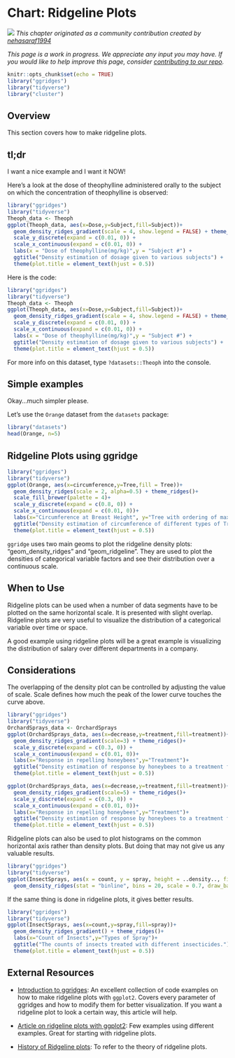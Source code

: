 # Chart: Ridgeline Plots {#ridgeline}

![](images/banners/banner_ridgeline.png)
*This chapter originated as a community contribution created by [nehasaraf1994](https://github.com/nehasaraf1994){target="_blank"}*

*This page is a work in progress. We appreciate any input you may have. If you would like to help improve this page, consider [contributing to our repo](contribute.html).*

```r
knitr::opts_chunk$set(echo = TRUE)
library("ggridges")
library("tidyverse")
library("cluster")
```
 
## Overview
 
This section covers how to make ridgeline plots.
 
## tl;dr
 
I want a nice example and I want it NOW!
 
Here's a look at the dose of theophylline administered orally to the subject on which the concentration of theophylline is observed:

```r
library("ggridges")
library("tidyverse")
Theoph_data <- Theoph
ggplot(Theoph_data, aes(x=Dose,y=Subject,fill=Subject))+
  geom_density_ridges_gradient(scale = 4, show.legend = FALSE) + theme_ridges() +
  scale_y_discrete(expand = c(0.01, 0)) +
  scale_x_continuous(expand = c(0.01, 0)) +
  labs(x = "Dose of theophylline(mg/kg)",y = "Subject #") +
  ggtitle("Density estimation of dosage given to various subjects") +
  theme(plot.title = element_text(hjust = 0.5))
```
 
Here is the code:

```r
library("ggridges")
library("tidyverse")
Theoph_data <- Theoph
ggplot(Theoph_data, aes(x=Dose,y=Subject,fill=Subject))+
  geom_density_ridges_gradient(scale = 4, show.legend = FALSE) + theme_ridges() +
  scale_y_discrete(expand = c(0.01, 0)) +
  scale_x_continuous(expand = c(0.01, 0)) +
  labs(x = "Dose of theophylline(mg/kg)",y = "Subject #") +
  ggtitle("Density estimation of dosage given to various subjects") +
  theme(plot.title = element_text(hjust = 0.5))
```
 

For more info on this dataset, type `?datasets::Theoph` into the console.
 
## Simple examples
 
Okay...much simpler please.
 
Let's use the `Orange` dataset from the `datasets` package:

```r
library("datasets")
head(Orange, n=5)
```

## Ridgeline Plots using ggridge

```r
library("ggridges")
library("tidyverse")
ggplot(Orange, aes(x=circumference,y=Tree,fill = Tree))+
  geom_density_ridges(scale = 2, alpha=0.5) + theme_ridges()+
  scale_fill_brewer(palette = 4)+
  scale_y_discrete(expand = c(0.8, 0)) +
  scale_x_continuous(expand = c(0.01, 0))+
  labs(x="Circumference at Breast Height", y="Tree with ordering of max diameter")+
  ggtitle("Density estimation of circumference of different types of Trees")+
  theme(plot.title = element_text(hjust = 0.5))
```

`ggridge` uses two main geoms to plot the ridgeline density plots: "geom_density_ridges" and "geom_ridgeline". They are used to plot the densities of categorical variable factors and see their distribution over a continuous scale.

## When to Use
 
Ridgeline plots can be used when a number of data segments have to be plotted on the same horizontal scale. It is presented with slight overlap. Ridgeline plots are very useful to visualize the distribution of a categorical variable over time or space.

A good example using ridgeline plots will be a great example is visualizing the distribution of salary over different departments in a company.

## Considerations
 
The overlapping of the density plot can be controlled by adjusting the value of scale. Scale defines how much the peak of the lower curve touches the curve above.

```r
library("ggridges")
library("tidyverse")
OrchardSprays_data <- OrchardSprays
ggplot(OrchardSprays_data, aes(x=decrease,y=treatment,fill=treatment))+
  geom_density_ridges_gradient(scale=3) + theme_ridges()+
  scale_y_discrete(expand = c(0.3, 0)) +
  scale_x_continuous(expand = c(0.01, 0))+
  labs(x="Response in repelling honeybees",y="Treatment")+
  ggtitle("Density estimation of response by honeybees to a treatment for scale=3")+
  theme(plot.title = element_text(hjust = 0.5))

ggplot(OrchardSprays_data, aes(x=decrease,y=treatment,fill=treatment))+
  geom_density_ridges_gradient(scale=5) + theme_ridges()+
  scale_y_discrete(expand = c(0.3, 0)) +
  scale_x_continuous(expand = c(0.01, 0))+
  labs(x="Response in repelling honeybees",y="Treatment")+
  ggtitle("Density estimation of response by honeybees to a treatment for scale=5")+
  theme(plot.title = element_text(hjust = 0.5))
```

Ridgeline plots can also be used to plot histograms on the common horizontal axis rather than density plots. But doing that may not give us any valuable results.

```r
library("ggridges")
library("tidyverse")
ggplot(InsectSprays, aes(x = count, y = spray, height = ..density.., fill = spray)) + 
  geom_density_ridges(stat = "binline", bins = 20, scale = 0.7, draw_baseline = FALSE)
```

If the same thing is done in ridgeline plots, it gives better results.

```r
library("ggridges")
library("tidyverse")
ggplot(InsectSprays, aes(x=count,y=spray,fill=spray))+
  geom_density_ridges_gradient() + theme_ridges()+
  labs(x="Count of Insects",y="Types of Spray")+
  ggtitle("The counts of insects treated with different insecticides.")+
  theme(plot.title = element_text(hjust = 0.5))
```

## External Resources

- [Introduction to ggridges](https://cran.r-project.org/web/packages/ggridges/vignettes/introduction.html){target="_blank"}: An excellent collection of code examples on how to make ridgeline plots with `ggplot2`. Covers every parameter of ggridges and how to modify them for better visualization. If you want a ridgeline plot to look a certain way, this article will help.

- [Article on ridgeline plots with ggplot2](https://rdrr.io/cran/ggridges/man/geom_density_ridges.html){target="_blank"}: Few examples using different examples. Great for starting with ridgeline plots.

- [History of Ridgeline plots](https://blog.revolutionanalytics.com/2017/07/joyplots.html){target="_blank"}: To refer to the theory of ridgeline plots.
